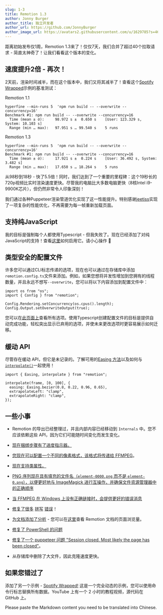 ```yaml
---
slug: 1-3
title: Remotion 1.3
author: Jonny Burger
author_title: 独立开发者
author_url: https://github.com/JonnyBurger
author_image_url: https://avatars2.githubusercontent.com/u/1629785?s=460&u=12eb94da6070d00fc924761ce06e3a428d01b7e9&v=4
---
```


距离初始发布仅1周，Remotion 1.3来了！仅仅7天，我们合并了超过40个拉取请求 - 简直太神奇了！让我们看看这个版本的变化。

## 速度提升2倍 - 再次！

2天前，渲染时间减半，而在这个版本中，我们又将其减半了！查看这个[Spotify Wrapped](https://github.com/JonnyBurger/remotion-wrapped)示例的基准测试：

Remotion 1.1

```
hyperfine --min-runs 5  'npm run build -- --overwrite --concurrency=16'
Benchmark #1: npm run build -- --overwrite --concurrency=16
  Time (mean ± σ):     98.972 s ±  0.650 s    [User: 123.329 s, System: 10.103 s]
  Range (min … max):   97.951 s … 99.540 s    5 runs
```

Remotion 1.3

```
hyperfine --min-runs 5  'npm run build -- --overwrite --concurrency=16'
Benchmark #1: npm run build -- --overwrite --concurrency=16
  Time (mean ± σ):     17.921 s ±  0.224 s    [User: 36.492 s, System: 3.482 s]
  Range (min … max):   17.650 s … 18.264 s    5 runs
```

从98秒到18秒 - 快了5.5倍！同时，我们达到了一个重要的里程碑：这个19秒长的720p视频比实时渲染速度更快。尽管我的电脑比大多数电脑更快（8核Intel i9-9900K芯片），但仍然非常令人印象深刻！

我们通过各种Puppeteer渲染管道优化实现了这一性能提升。特别感谢[jeetiss](https://github.com/jeetiss)实现了一项复杂的性能优化，不再需要为每一帧重新加载页面。

## 支持纯JavaScript

我的目标是强制每个人都使用Typescript - 但我失败了。现在已经添加了对纯JavaScript的支持！查看[这里](/docs/javascript)如何启用它。请小心操作 🙈

## 类型安全的配置文件

许多您可以通过CLI标志传递的选项，现在也可以通过在存储库中添加`remotion.config.ts`文件来添加。例如，如果您想将并发性增加到您拥有的线程数量，并且永远不想写`--overwrite`，您可以将以下内容添加到配置文件中：

```tsx
import os from "os";
import { Config } from "remotion";

Config.Rendering.setConcurrency(os.cpus().length);
Config.Output.setOverwriteOutput(true);
```

您可以在[此页面上](https://www.remotion.dev/docs/config)查看所有选项。使用Typescript创建配置文件的目标是提供自动完成功能，轻松突出显示已弃用的选项，并使未来更改选项时更容易展示如何迁移。

## 缓动 API

尽管存在缓动 API，但它是未记录的。了解可用的[Easing 方法](/docs/easing)以及如何与[`interpolate()`](/docs/interpolate)一起使用！

```tsx
import { Easing, interpolate } from "remotion";

interpolate(frame, [0, 100], {
  easing: Easing.bezier(0.8, 0.22, 0.96, 0.65),
  extrapolateLeft: "clamp",
  extrapolateRight: "clamp",
});
```

## 一些小事

- Remotion 的导出已经整理过，并且内部内容已经移动到 `Internals` 中。您不应该依赖这些 API，因为它们可能随时间变化而发生变化。

- [现在捆绑步骤有了进度指示器。](https://github.com/remotion-dev/remotion/pull/83)

- [您现在可以配置一个不同的像素格式，该格式将传递给 FFMPEG](/docs/config#setpixelformat)。

- [现在支持类属性。](https://github.com/remotion-dev/remotion/pull/95)

- [PNG 序列现在具有填充的文件名（`element-0000.png` 而不是 `element-0.png`），以便更好地与 ImageMagick 进行互操作，并确保文件资源管理器中的正确顺序](https://github.com/remotion-dev/remotion/pull/91)

- [当 FFMPEG 在 Windows 上没有正确链接时，会提供更好的错误消息](https://github.com/remotion-dev/remotion/pull/98)

- [修复了很多](https://github.com/remotion-dev/remotion/pull/92) [拼写](https://github.com/remotion-dev/remotion/pull/93) [错误](https://github.com/remotion-dev/remotion/pull/85)！

- [为文档添加了分析](https://github.com/remotion-dev/remotion/pull/78) - 您可以在[这里](https://app.splitbee.io/public/remotion.dev)查看 Remotion 文档的页面浏览量。

- [修复了 PowerShell 的问题](https://github.com/remotion-dev/remotion/pull/97)

- [修复了一个 puppeteer 问题 "Session closed. Most likely the page has been closed"](https://github.com/remotion-dev/remotion/issues/69)。

- 从存储库中删除了大文件，因此克隆速度更快。

## 如果您错过了

添加了另一个示例 - [Spotify Wrapped!](https://twitter.com/JNYBGR/status/1360269270526136320) 这是一个完全动态的示例，您可以使用命令行标志替换所有数据。YouTube 上有一个 2 小时的教程视频，源代码在 GitHub 上。

Please paste the Markdown content you need to be translated into Chinese.
